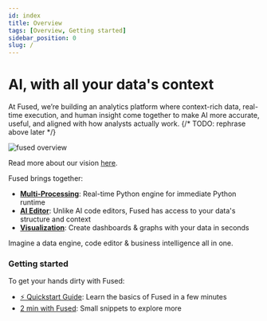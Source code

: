 ```yaml
---
id: index
title: Overview
tags: [Overview, Getting started]
sidebar_position: 0
slug: /
---
```


# AI, with all your data's context

At Fused, we’re building an analytics platform where context-rich data, real-time execution, and human insight come together to make AI more accurate, useful, and aligned with how analysts actually work.
{/* TODO: rephrase above later */}

![fused overview](/img/3_points_fused_overview.png)

Read more about our vision [here](/blog/analytics-is-changing/).

Fused brings together:
- **[Multi-Processing](/core-concepts/write/)**: Real-time Python engine for immediate Python runtime
- **[AI Editor](/workbench/ai-assistant/)**: Unlike AI code editors, Fused has access to your data's structure and context
- **[Visualization](/quickstart/#vibe-coding-a-dashboard)**: Create dashboards & graphs with your data in seconds

Imagine a data engine, code editor & business intelligence all in one.

### Getting started

To get your hands dirty with Fused:

- [⚡ Quickstart Guide](/quickstart/): Learn the basics of Fused in a few minutes
- [2 min with Fused](/tutorials/2min-with-fused/): Small snippets to explore more

